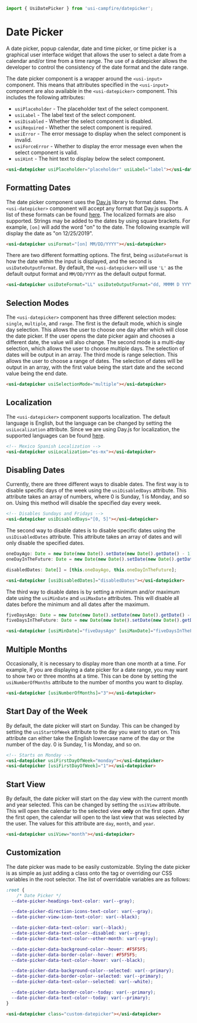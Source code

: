 ```ts
import { UsiDatePicker } from 'usi-campfire/datepicker';
```

# Date Picker
A date picker, popup calendar, date and time picker, or time picker is a graphical user interface widget that allows the user to select a date from a calendar
and/or time from a time range. The use of a datepicker allows the developer to control the consistency of the date format and the date range.

The date picker component is a wrapper around the `<usi-input>` component. This means that attributes specified in the `<usi-input>` component are also
available in the `<usi-datepicker>` component. This includes the following attributes:

  * `usiPlaceholder` - The placeholder text of the select component.
  * `usiLabel` - The label text of the select component.
  * `usiDisabled` - Whether the select component is disabled.
  * `usiRequired` - Whether the select component is required.
  * `usiError` - The error message to display when the select component is invalid.
  * `usiForceError` - Whether to display the error message even when the select component is valid.
  * `usiHint` - The hint text to display below the select component.

```html
<usi-datepicker usiPlaceholder="placeholder" usiLabel="label"></usi-datepicker>
```

## Formatting Dates
The date picker component uses the [Day.js](https://day.js.org/) library to format dates. The `<usi-datepicker>` component will accept any format that Day.js
supports. A list of these formats can be found [here](https://day.js.org/docs/en/display/format). The localized formats are also supported. Strings may be
added to the dates by using square brackets. For example, `[on]` will add the word "on" to the date. The following example will display the date as
"on 12/25/2019".

```html
<usi-datepicker usiFormat="[on] MM/DD/YYYY"></usi-datepicker>
```

There are two different formatting options. The first, being `usiDateFormat` is how the date within the input is displayed, and the second is
`usiDateOutputFormat`. By default, the `<usi-datepicker>` will use `'L'` as the default output format and `MM/DD/YYYY` as the default output format.

```html
<usi-datepicker usiDateFormat="LL" usiDateOutputFormat="dd, MMMM D YYYY"></usi-datepicker>
```

## Selection Modes
The `<usi-datepicker>` component has three different selection modes: `single`, `multiple`, and `range`. The first is the default mode, which is single day
selection. This allows the user to choose one day after which will close the date picker. If the user opens the date picker again and chooses a different date,
the value will also change. The second mode is a multi-day selection, which allows the user to choose multiple days. The selection of dates will be output in an
array. The third mode is range selection. This allows the user to choose a range of dates. The selection of dates will be output in an array, with the first
value being the start date and the second value being the end date.

```html
<usi-datepicker usiSelectionMode="multiple"></usi-datepicker>
```

## Localization
The `<usi-datepicker>` component supports localization. The default language is English, but the language can be changed by setting the `usiLocalization`
attribute. Since we are using Day.js for localization, the supported languages can be found [here](https://github.com/iamkun/dayjs/tree/dev/src/locale).

```html
<!-- Mexico Spanish Localization -->
<usi-datepicker usiLocalization="es-mx"></usi-datepicker>
```

## Disabling Dates
Currently, there are three different ways to disable dates. The first way is to disable specific days of the week using the `usiDisabledDays` attribute. This
attribute takes an array of numbers, where 0 is Sunday, 1 is Monday, and so on. Using this method will disable the specified day every week.

```html
<!-- Disables Sundays and Fridays -->
<usi-datepicker usiDisabledDays="[0, 5]"></usi-datepicker>
```

The second way to disable dates is to disable specific dates using the `usiDisabledDates` attribute. This attribute takes an array of dates and will only
disable the specified dates.

```ts
oneDayAgo: Date = new Date(new Date().setDate(new Date().getDate() - 1));
oneDayInTheFuture: Date = new Date(new Date().setDate(new Date().getDate() + 1));

disabledDates: Date[] = [this.oneDayAgo, this.oneDayInTheFuture];
```

```html
<usi-datepicker [usiDisabledDates]="disabledDates"></usi-datepicker>
```

The third way to disable dates is by setting a minimum and/or maximum date using the `usiMinDate` and `usiMaxDate` attributes. This will disable all dates
before the minimum and all dates after the maximum.

```ts
fiveDaysAgo: Date = new Date(new Date().setDate(new Date().getDate() - 5));
fiveDaysInTheFuture: Date = new Date(new Date().setDate(new Date().getDate() + 5));
```

```html
<usi-datepicker [usiMinDate]="fiveDaysAgo" [usiMaxDate]="fiveDaysInTheFuture"></usi-datepicker>
```

## Multiple Months
Occasionally, it is necessary to display more than one month at a time. For example, if you are displaying a date picker for a date range, you may want to show
two or three months at a time. This can be done by setting the `usiNumberOfMonths` attribute to the number of months you want to display.

```html
<usi-datepicker [usiNumberOfMonths]="3"></usi-datepicker>
```

## Start Day of the Week
By default, the date picker will start on Sunday. This can be changed by setting the `usiStartOfWeek` attribute to the day you want to start on. This attribute
can either take the English lowercase name of the day or the number of the day. 0 is Sunday, 1 is Monday, and so on.

```html
<!-- Starts on Monday -->
<usi-datepicker usiFirstDayOfWeek="monday"></usi-datepicker>
<usi-datepicker [usiFirstDayOfWeek]="1"></usi-datepicker>
```

## Start View
By default, the date picker will start on the day view with the current month and year selected. This can be changed by setting the `usiView` attribute. This
will open the calendar to the selected view **only** on the first open. After the first open, the calendar will open to the last view that was selected by the
user. The values for this attribute are `day`, `month`, and `year`.

```html
<usi-datepicker usiView="month"></usi-datepicker>
```

## Customization
The date picker was made to be easily customizable. Styling the date picker is as simple as just adding a class onto the tag or overriding our CSS variables in
the root selector. The list of overridable variables are as follows:

```css
:root {
    /* Date Picker */
  --date-picker-headings-text-color: var(--gray);

  --date-picker-direction-icons-text-color: var(--gray);
  --date-picker-view-icon-text-color: var(--black);

  --date-picker-data-text-color: var(--black);
  --date-picker-data-text-color--disabled: var(--gray);
  --date-picker-data-text-color--other-month: var(--gray);

  --date-picker-data-background-color--hover: #F5F5F5;
  --date-picker-data-border-color--hover: #F5F5F5;
  --date-picker-data-text-color--hover: var(--black);

  --date-picker-data-background-color--selected: var(--primary);
  --date-picker-data-border-color--selected: var(--primary);
  --date-picker-data-text-color--selected: var(--white);

  --date-picker-data-border-color--today: var(--primary);
  --date-picker-data-text-color--today: var(--primary);
}
```

```html
<usi-datepicker class="custom-datepicker"></usi-datepicker>
```
